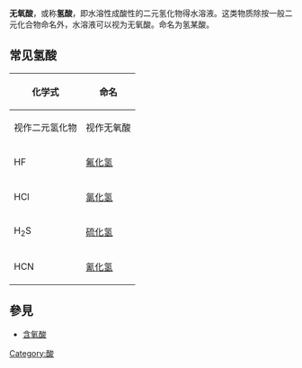 {{expert|time=2020-02-21T06:18:43+00:00}}
{{unreferenced|time=2020-02-21T06:18:43+00:00}}
'''无氧酸'''，或称'''氢酸'''，即水溶性成酸性的二元氢化物得水溶液。这类物质除按一般二元化合物命名外，水溶液可以视为无氧酸。命名为氢某酸。

==常见氢酸==
{|border=1
|-
!rowspan=2|化学式
!colspan=2|命名
|-
!视作二元氢化物
!视作无氧酸
|-
|HF||[[氟化氢|氟化氢]]||[[氢氟酸|氢氟酸]]
|-
|HCl||[[氯化氢|氯化氢]]||[[氢氯酸|氢氯酸]]（又称[[盐酸|盐酸]]）
|-
|H<sub>2</sub>S||[[硫化氢|硫化氢]]||[[氢硫酸|氢硫酸]]
|-
|HCN||[[氰化氢|氰化氢]]||[[氢氰酸|氢氰酸]]
|}

== 參見 ==

* [[含氧酸|含氧酸]]

{{chem-stub}}

[[Category:酸|Category:酸]]